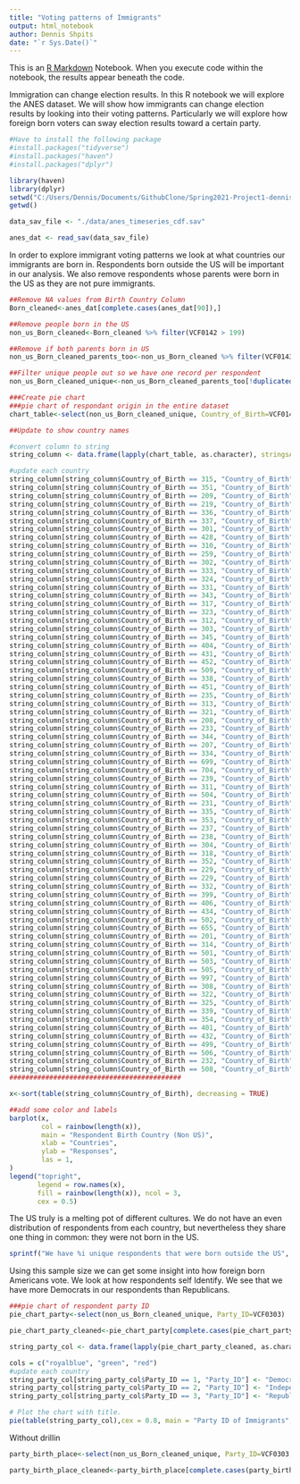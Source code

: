 ---
title: "Voting patterns of Immigrants"
output: html_notebook
author: Dennis Shpits
date: "`r Sys.Date()`"
---

This is an [R Markdown](http://rmarkdown.rstudio.com) Notebook. When you execute code within the notebook, the results appear beneath the code. 

Immigration can change election results. In this R notebook we will explore the ANES dataset. We will show how immigrants can change election results by looking into their voting patterns. Particularly we will explore how foreign born voters can sway election results toward a certain party.


```{r}
#Have to install the following package
#install.packages("tidyverse")
#install.packages("haven")
#install.packages("dplyr")

library(haven)
library(dplyr)
setwd("C:/Users/Dennis/Documents/GithubClone/Spring2021-Project1-dennisshpits")
getwd()

data_sav_file <- "./data/anes_timeseries_cdf.sav"

anes_dat <- read_sav(data_sav_file)

```


In order to explore immigrant voting patterns we look at what countries our immigrants are born in. Respondents born outside the US will be important in our analysis. We also remove respondents whose parents were born in the US as they are not pure immigrants.

```{r}
##Remove NA values from Birth Country Column
Born_cleaned<-anes_dat[complete.cases(anes_dat[90]),]

##Remove people born in the US
non_us_Born_cleaned<-Born_cleaned %>% filter(VCF0142 > 199)

##Remove if both parents born in US
non_us_Born_cleaned_parents_too<-non_us_Born_cleaned %>% filter(VCF0143 != 1)

##Filter unique people out so we have one record per respondent
non_us_Born_cleaned_unique<-non_us_Born_cleaned_parents_too[!duplicated(non_us_Born_cleaned_parents_too[ , c("VCF0006a")]),]

###Create pie chart
###pie chart of respondant origin in the entire dataset
chart_table<-select(non_us_Born_cleaned_unique, Country_of_Birth=VCF0142)

##Update to show country names

#convert column to string
string_column <- data.frame(lapply(chart_table, as.character), stringsAsFactors=FALSE)

#update each country
string_column[string_column$Country_of_Birth == 315, "Country_of_Birth"] <- "Germany"
string_column[string_column$Country_of_Birth == 351, "Country_of_Birth"] <- "Italy"
string_column[string_column$Country_of_Birth == 209, "Country_of_Birth"] <- "Canada"
string_column[string_column$Country_of_Birth == 219, "Country_of_Birth"] <- "Mexico"
string_column[string_column$Country_of_Birth == 336, "Country_of_Birth"] <- "Poland"
string_column[string_column$Country_of_Birth == 337, "Country_of_Birth"] <- "Russia"
string_column[string_column$Country_of_Birth == 301, "Country_of_Birth"] <- "England"
string_column[string_column$Country_of_Birth == 428, "Country_of_Birth"] <- "Southeast Asia"
string_column[string_column$Country_of_Birth == 310, "Country_of_Birth"] <- "Austria"
string_column[string_column$Country_of_Birth == 259, "Country_of_Birth"] <- "South America"
string_column[string_column$Country_of_Birth == 302, "Country_of_Birth"] <- "Ireland"
string_column[string_column$Country_of_Birth == 333, "Country_of_Birth"] <- "Hungary"
string_column[string_column$Country_of_Birth == 324, "Country_of_Birth"] <- "Sweden"
string_column[string_column$Country_of_Birth == 331, "Country_of_Birth"] <- "Czechoslovakia"
string_column[string_column$Country_of_Birth == 343, "Country_of_Birth"] <- "Greece"
string_column[string_column$Country_of_Birth == 317, "Country_of_Birth"] <- "Netherlands"
string_column[string_column$Country_of_Birth == 323, "Country_of_Birth"] <- "Norway"
string_column[string_column$Country_of_Birth == 312, "Country_of_Birth"] <- "France"
string_column[string_column$Country_of_Birth == 303, "Country_of_Birth"] <- "Scotland"
string_column[string_column$Country_of_Birth == 345, "Country_of_Birth"] <- "Yugoslavia"
string_column[string_column$Country_of_Birth == 404, "Country_of_Birth"] <- "India"
string_column[string_column$Country_of_Birth == 431, "Country_of_Birth"] <- "China"
string_column[string_column$Country_of_Birth == 452, "Country_of_Birth"] <- "Korea"
string_column[string_column$Country_of_Birth == 509, "Country_of_Birth"] <- "Turkey"
string_column[string_column$Country_of_Birth == 338, "Country_of_Birth"] <- "Ukraine"
string_column[string_column$Country_of_Birth == 451, "Country_of_Birth"] <- "Japan"
string_column[string_column$Country_of_Birth == 235, "Country_of_Birth"] <- "Haiti"
string_column[string_column$Country_of_Birth == 313, "Country_of_Birth"] <- "Germany"
string_column[string_column$Country_of_Birth == 321, "Country_of_Birth"] <- "Denmark"
string_column[string_column$Country_of_Birth == 208, "Country_of_Birth"] <- "Canada"
string_column[string_column$Country_of_Birth == 233, "Country_of_Birth"] <- "Cuba"
string_column[string_column$Country_of_Birth == 344, "Country_of_Birth"] <- "Rumania"
string_column[string_column$Country_of_Birth == 207, "Country_of_Birth"] <- "Canada"
string_column[string_column$Country_of_Birth == 334, "Country_of_Birth"] <- "Latvia"
string_column[string_column$Country_of_Birth == 699, "Country_of_Birth"] <- "African country"
string_column[string_column$Country_of_Birth == 704, "Country_of_Birth"] <- "Australia"
string_column[string_column$Country_of_Birth == 239, "Country_of_Birth"] <- "West Indies"
string_column[string_column$Country_of_Birth == 311, "Country_of_Birth"] <- "Belgium"
string_column[string_column$Country_of_Birth == 504, "Country_of_Birth"] <- "Israel"
string_column[string_column$Country_of_Birth == 231, "Country_of_Birth"] <- "West Indies"
string_column[string_column$Country_of_Birth == 335, "Country_of_Birth"] <- "Lithuania"
string_column[string_column$Country_of_Birth == 353, "Country_of_Birth"] <- "Spain"
string_column[string_column$Country_of_Birth == 237, "Country_of_Birth"] <- "West Indies"
string_column[string_column$Country_of_Birth == 238, "Country_of_Birth"] <- "West Indies"
string_column[string_column$Country_of_Birth == 304, "Country_of_Birth"] <- "Wales"
string_column[string_column$Country_of_Birth == 318, "Country_of_Birth"] <- "Switzerland"
string_column[string_column$Country_of_Birth == 352, "Country_of_Birth"] <- "Portugal"
string_column[string_column$Country_of_Birth == 229, "Country_of_Birth"] <- "Central America"
string_column[string_column$Country_of_Birth == 229, "Country_of_Birth"] <- "Central America"
string_column[string_column$Country_of_Birth == 332, "Country_of_Birth"] <- "Estonia"
string_column[string_column$Country_of_Birth == 399, "Country_of_Birth"] <- "Europe"
string_column[string_column$Country_of_Birth == 406, "Country_of_Birth"] <- "Pakistan"
string_column[string_column$Country_of_Birth == 434, "Country_of_Birth"] <- "Taiwan"
string_column[string_column$Country_of_Birth == 502, "Country_of_Birth"] <- "Egypt"
string_column[string_column$Country_of_Birth == 655, "Country_of_Birth"] <- "South Africa"
string_column[string_column$Country_of_Birth == 201, "Country_of_Birth"] <- "North America"
string_column[string_column$Country_of_Birth == 314, "Country_of_Birth"] <- "Germany"
string_column[string_column$Country_of_Birth == 501, "Country_of_Birth"] <- "Egypt"
string_column[string_column$Country_of_Birth == 503, "Country_of_Birth"] <- "Iraq"
string_column[string_column$Country_of_Birth == 505, "Country_of_Birth"] <- "Jordan"
string_column[string_column$Country_of_Birth == 997, "Country_of_Birth"] <- "Other"
string_column[string_column$Country_of_Birth == 308, "Country_of_Birth"] <- "UK"
string_column[string_column$Country_of_Birth == 322, "Country_of_Birth"] <- "Finland"
string_column[string_column$Country_of_Birth == 325, "Country_of_Birth"] <- "Iceland"
string_column[string_column$Country_of_Birth == 339, "Country_of_Birth"] <- "Europe"
string_column[string_column$Country_of_Birth == 354, "Country_of_Birth"] <- "Malta"
string_column[string_column$Country_of_Birth == 401, "Country_of_Birth"] <- "Afghanistan"
string_column[string_column$Country_of_Birth == 432, "Country_of_Birth"] <- "Other"
string_column[string_column$Country_of_Birth == 499, "Country_of_Birth"] <- "Asia"
string_column[string_column$Country_of_Birth == 506, "Country_of_Birth"] <- "Lebanon"
string_column[string_column$Country_of_Birth == 232, "Country_of_Birth"] <- "Other"
string_column[string_column$Country_of_Birth == 508, "Country_of_Birth"] <- "Syria"
###########################################

x<-sort(table(string_column$Country_of_Birth), decreasing = TRUE)

##add some color and labels
barplot(x,
        col = rainbow(length(x)),
        main = "Respondent Birth Country (Non US)",
        xlab = "Countries",
        ylab = "Responses",
        las = 1,
)
legend("topright", 
       legend = row.names(x), 
       fill = rainbow(length(x)), ncol = 3,
       cex = 0.5)

```
The US truly is a melting pot of different cultures. We do not have an even distribution of respondents from each country, but nevertheless they share one thing in common: they were not born in the US. 

```{r}
sprintf("We have %i unique respondents that were born outside the US", nrow(string_column))
```
Using this sample size we can get some insight into how foreign born Americans vote. We look at how respondents self Identify. We see that we have more Democrats in our respondents than Republicans.

```{r}
###pie chart of respondent party ID
pie_chart_party<-select(non_us_Born_cleaned_unique, Party_ID=VCF0303)

pie_chart_party_cleaned<-pie_chart_party[complete.cases(pie_chart_party[1]),]

string_party_col <- data.frame(lapply(pie_chart_party_cleaned, as.character), stringsAsFactors=FALSE)

cols = c("royalblue", "green", "red")
#update each country
string_party_col[string_party_col$Party_ID == 1, "Party_ID"] <- "Democrats"
string_party_col[string_party_col$Party_ID == 2, "Party_ID"] <- "Independents"
string_party_col[string_party_col$Party_ID == 3, "Party_ID"] <- "Republicans"

# Plot the chart with title.
pie(table(string_party_col),cex = 0.8, main = "Party ID of Immigrants", col = cols)


```

Without drillin

```{r}

party_birth_place<-select(non_us_Born_cleaned_unique, Party_ID=VCF0303, Country_of_Birth = VCF0142)

party_birth_place_cleaned<-party_birth_place[complete.cases(party_birth_place[1]),]

```


